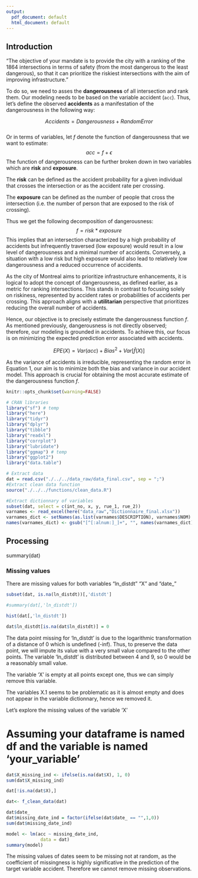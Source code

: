 ```yaml
---
output:
  pdf_document: default
  html_document: default
---
```

## Introduction

"The objective of your mandate is to provide the city with a ranking of the 1864 intersections in terms of safety (from the most dangerous to the least dangerous), so that it can prioritize the riskiest intersections with the aim of improving infrastructure."

To do so, we need to asses the **dangerousness** of all intersection and rank them. Our modeling needs to be based on the variable accident (`acc`). Thus, let's define the observed **accidents** as a manifestation of the dangerousness in the following way:

$$
Accidents = Dangerousness + RandomError \tag{1}
$$\
Or in terms of variables, let *f* denote the function of dangerousness that we want to estimate: $$
acc = f + \epsilon \tag{2}
$$ The function of dangerousness can be further broken down in two variables which are **risk** and **exposure**.

The **risk** can be defined as the accident probability for a given individual that crosses the intersection or as the accident rate per crossing.

The **exposure** can be defined as the number of people that cross the intersection (i.e. the number of person that are exposed to the risk of crossing).

Thus we get the following decomposition of dangerousness: $$ 
f = risk*exposure \tag{3}
$$This implies that an intersection characterized by a high probability of accidents but infrequently traversed (low exposure) would result in a low level of dangerousness and a minimal number of accidents. Conversely, a situation with a low risk but high exposure would also lead to relatively low dangerousness and a reduced occurrence of accidents.

As the city of Montreal aims to prioritize infrastructure enhancements, it is logical to adopt the concept of dangerousness, as defined earlier, as a metric for ranking intersections. This stands in contrast to focusing solely on riskiness, represented by accident rates or probabilities of accidents per crossing. This approach aligns with a **utilitarian** perspective that prioritizes reducing the overall number of accidents.

Hence, our objective is to precisely estimate the dangerousness function *f*. As mentioned previously, dangerousness is not directly observed; therefore, our modeling is grounded in accidents. To achieve this, our focus is on minimizing the expected prediction error associated with accidents.

$$
EPE(X) = Var(acc) + Bias^2 + Var[\hat{f}(X)] \tag{4}
$$

As the variance of accidents is irreducible, representing the random error in Equation 1, our aim is to minimize both the bias and variance in our accident model. This approach is crucial for obtaining the most accurate estimate of the dangerousness function *f*.

```r
knitr::opts_chunk$set(warning=FALSE)
```

```r
# CRAN libraries
library("sf") # temp
library("here")
library("tidyr")
library("dplyr")
library("tibble")
library("readxl")
library("corrplot")
library("lubridate")
library("ggmap") # temp
library("ggplot2")
library("data.table")
```

```r
# Extract data
dat = read.csv("./../../data_raw/data_final.csv", sep = ";")
#Extract clean data function
source("./../../functions/clean_data.R")
```

```r
#Extract dictionnary of variables
subset(dat, select = c(int_no, x, y, rue_1, rue_2))
varnames <- read_excel(here("data_raw","Dictionnaire_final.xlsx"))
varnames_dict <- setNames(as.list(varnames$DESCRIPTION), varnames$NOM)
names(varnames_dict) <- gsub("[^[:alnum:]_]+", "", names(varnames_dict)) 
```


## Processing

summary(dat) 

### Missing values
There are missing values for both variables "ln_distdt" "X" and "date_"

```r
subset(dat, is.na(ln_distdt))[,'distdt']

#summary(dat[,'ln_distdt'])

hist(dat[,'ln_distdt'])

dat$ln_distdt[is.na(dat$ln_distdt)] = 0

```
The data point missing for 'ln_distdt' is due to the logarithmic transformation of a distance of 0 which is undefined (-inf). Thus, to preserve the data point, we will impute its value with a very small value compared to the other points. The variable 'ln_distdt' is distributed between 4 and 9, so 0 would be a reasonably small value.

The variable 'X' is empty at all points except one, thus we can simply remove this variable. 

The variables X.1 seems to be problematic as it is almost empty and does not appear in the variable dictionnary, hence we removed it. 

Let's explore the missing values of the variable 'X'

# Assuming your dataframe is named df and the variable is named 'your_variable'
```r

dat$X_missing_ind <- ifelse(is.na(dat$X), 1, 0)
sum(dat$X_missing_ind)

dat[!is.na(dat$X),]

```
```r

dat<- f_clean_data(dat)

dat$date_
dat$missing_date_ind = factor(ifelse(dat$date_ == "",1,0))
sum(dat$missing_date_ind)

model <- lm(acc ~ missing_date_ind, 
             data = dat)
summary(model)
```
The missing values of dates seem to be missing not at random, as the coefficient of missingness is highly significative in the prediction of the target variable accident. Therefore we cannot remove missing observations.


